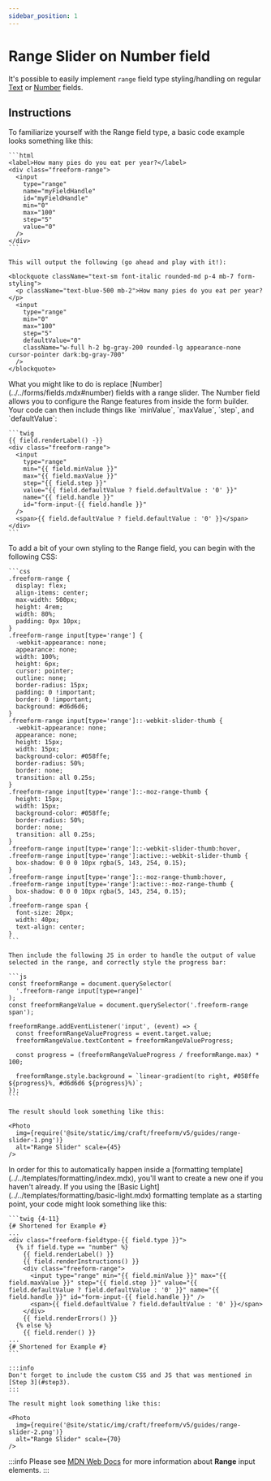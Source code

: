 ```yaml
---
sidebar_position: 1
---
```



# Range Slider on Number field

It's possible to easily implement `range` field type styling/handling on regular [Text](../../forms/fields.mdx#text) or [Number](../../forms/fields.mdx#number) fields.

## Instructions

<VerticalStepWrapper>
  <StepMarkdown>
    To familiarize yourself with the Range field type, a basic code example looks something like this:

    ```html
    <label>How many pies do you eat per year?</label>
    <div class="freeform-range">
      <input
        type="range"
        name="myFieldHandle"
        id="myFieldHandle"
        min="0"
        max="100"
        step="5"
        value="0"
      />
    </div>
    ```

    This will output the following (go ahead and play with it!):

    <blockquote className="text-sm font-italic rounded-md p-4 mb-7 form-styling">
      <p className="text-blue-500 mb-2">How many pies do you eat per year?</p>
      <input
        type="range"
        min="0"
        max="100"
        step="5"
        defaultValue="0"
        className="w-full h-2 bg-gray-200 rounded-lg appearance-none cursor-pointer dark:bg-gray-700"
      />
    </blockquote>
  </StepMarkdown>
  <StepMarkdown>
    What you might like to do is replace [Number](../../forms/fields.mdx#number) fields with a range slider. The Number field allows you to configure the Range features from inside the form builder. Your code can then include things like `minValue`, `maxValue`, `step`, and `defaultValue`:

    ```twig
    {{ field.renderLabel() -}}
    <div class="freeform-range">
      <input
        type="range"
        min="{{ field.minValue }}"
        max="{{ field.maxValue }}"
        step="{{ field.step }}"
        value="{{ field.defaultValue ? field.defaultValue : '0' }}"
        name="{{ field.handle }}"
        id="form-input-{{ field.handle }}"
      />
      <span>{{ field.defaultValue ? field.defaultValue : '0' }}</span>
    </div>
    ```
  </StepMarkdown>
  <StepMarkdown>
    To add a bit of your own styling to the Range field, you can begin with the following CSS:

    ```css
    .freeform-range {
      display: flex;
      align-items: center;
      max-width: 500px;
      height: 4rem;
      width: 80%;
      padding: 0px 10px;
    }
    .freeform-range input[type='range'] {
      -webkit-appearance: none;
      appearance: none;
      width: 100%;
      height: 6px;
      cursor: pointer;
      outline: none;
      border-radius: 15px;
      padding: 0 !important;
      border: 0 !important;
      background: #d6d6d6;
    }
    .freeform-range input[type='range']::-webkit-slider-thumb {
      -webkit-appearance: none;
      appearance: none;
      height: 15px;
      width: 15px;
      background-color: #058ffe;
      border-radius: 50%;
      border: none;
      transition: all 0.25s;
    }
    .freeform-range input[type='range']::-moz-range-thumb {
      height: 15px;
      width: 15px;
      background-color: #058ffe;
      border-radius: 50%;
      border: none;
      transition: all 0.25s;
    }
    .freeform-range input[type='range']::-webkit-slider-thumb:hover,
    .freeform-range input[type='range']:active::-webkit-slider-thumb {
      box-shadow: 0 0 0 10px rgba(5, 143, 254, 0.15);
    }
    .freeform-range input[type='range']::-moz-range-thumb:hover,
    .freeform-range input[type='range']:active::-moz-range-thumb {
      box-shadow: 0 0 0 10px rgba(5, 143, 254, 0.15);
    }
    .freeform-range span {
      font-size: 20px;
      width: 40px;
      text-align: center;
    }
    ```

    Then include the following JS in order to handle the output of value selected in the range, and correctly style the progress bar:

    ```js
    const freeformRange = document.querySelector(
      '.freeform-range input[type=range]'
    );
    const freeformRangeValue = document.querySelector('.freeform-range span');

    freeformRange.addEventListener('input', (event) => {
      const freeformRangeValueProgress = event.target.value;
      freeformRangeValue.textContent = freeformRangeValueProgress;

      const progress = (freeformRangeValueProgress / freeformRange.max) * 100;

      freeformRange.style.background = `linear-gradient(to right, #058ffe ${progress}%, #d6d6d6 ${progress}%)`;
    });
    ```

    The result should look something like this:

    <Photo
      img={require('@site/static/img/craft/freeform/v5/guides/range-slider-1.png')}
      alt="Range Slider" scale={45}
    />
  </StepMarkdown>
  <StepMarkdown>
    In order for this to automatically happen inside a [formatting template](../../templates/formatting/index.mdx), you'll want to create a new one if you haven't already. If you using the [Basic Light](../../templates/formatting/basic-light.mdx) formatting template as a starting point, your code might look something like this:

    ```twig {4-11}
    {# Shortened for Example #}
    ...
    <div class="freeform-fieldtype-{{ field.type }}">
      {% if field.type == "number" %}
        {{ field.renderLabel() }}
        {{ field.renderInstructions() }}
        <div class="freeform-range">
          <input type="range" min="{{ field.minValue }}" max="{{ field.maxValue }}" step="{{ field.step }}" value="{{ field.defaultValue ? field.defaultValue : '0' }}" name="{{ field.handle }}" id="form-input-{{ field.handle }}" />
          <span>{{ field.defaultValue ? field.defaultValue : '0' }}</span>
        </div>
        {{ field.renderErrors() }}
      {% else %}
        {{ field.render() }}
    ...
    {# Shortened for Example #}
    ```

    :::info
    Don't forget to include the custom CSS and JS that was mentioned in [Step 3](#step3).
    :::

    The result might look something like this:

    <Photo
      img={require('@site/static/img/craft/freeform/v5/guides/range-slider-2.png')}
      alt="Range Slider" scale={70}
    />
  </StepMarkdown>
</VerticalStepWrapper>

:::info
Please see [MDN Web Docs](https://developer.mozilla.org/en-US/docs/Web/HTML/Element/input/range) for more information about **Range** input elements.
:::
